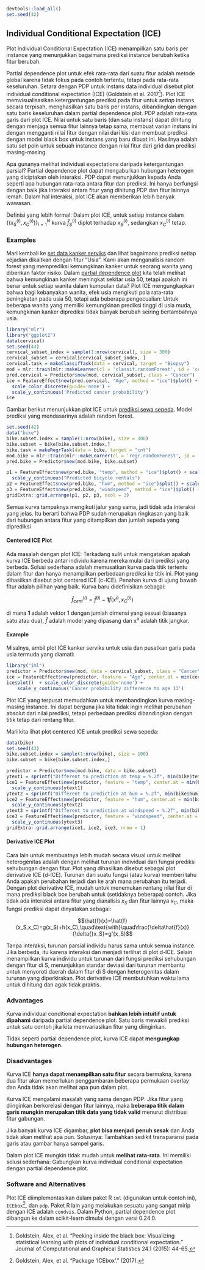 ```r
devtools::load_all()
set.seed(42)
```

<!--{pagebreak}-->

## Individual Conditional Expectation (ICE) {#ice}

Plot Individual Conditional Expectation (ICE) menampilkan satu baris per instance yang menunjukkan bagaimana prediksi instance berubah ketika fitur berubah.

Partial dependence plot untuk efek rata-rata dari suatu fitur adalah metode global karena tidak fokus pada contoh tertentu, tetapi pada rata-rata keseluruhan.
Setara dengan PDP untuk instans data individual disebut plot individual conditional expectation (ICE) (Goldstein et al. 2017[^Goldstein2017]).
Plot ICE memvisualisasikan ketergantungan prediksi pada fitur untuk *setiap* instans secara terpisah, menghasilkan satu baris per instans, dibandingkan dengan satu baris keseluruhan dalam partial dependence plot.
PDP adalah rata-rata garis dari plot ICE.
Nilai untuk satu baris (dan satu instans) dapat dihitung dengan menjaga semua fitur lainnya tetap sama, membuat varian instans ini dengan mengganti nilai fitur dengan nilai dari kisi dan membuat prediksi dengan model black box untuk instans yang baru dibuat ini.
Hasilnya adalah satu set poin untuk sebuah instance dengan nilai fitur dari grid dan prediksi masing-masing.

Apa gunanya melihat individual expectations daripada ketergantungan parsial?
Partial dependence plot dapat mengaburkan hubungan heterogen yang diciptakan oleh interaksi.
PDP dapat menunjukkan kepada Anda seperti apa hubungan rata-rata antara fitur dan prediksi.
Ini hanya berfungsi dengan baik jika interaksi antara fitur yang dihitung PDP dan fitur lainnya lemah.
Dalam hal interaksi, plot ICE akan memberikan lebih banyak wawasan.

Definisi yang lebih formal:
Dalam plot ICE, untuk setiap instance dalam $\{(x_{S}^{(i)},x_{C}^{(i)})\}_{i=1}^N$ kurva $\hat {f}_S^{(i)}$ diplot terhadap $x^{(i)}_{S}$, sedangkan $x^{(i)}_{C}$ tetap.

### Examples

Mari kembali ke [set data kanker serviks](#cervical) dan lihat bagaimana prediksi setiap kejadian dikaitkan dengan fitur "Usia".
Kami akan menganalisis random forest yang memprediksi kemungkinan kanker untuk seorang wanita yang diberikan faktor risiko.
Dalam [partial dependence plot](#pdp) kita telah melihat bahwa kemungkinan kanker meningkat sekitar usia 50, tetapi apakah ini benar untuk setiap wanita dalam kumpulan data?
Plot ICE mengungkapkan bahwa bagi kebanyakan wanita, efek usia mengikuti pola rata-rata peningkatan pada usia 50, tetapi ada beberapa pengecualian:
Untuk beberapa wanita yang memiliki kemungkinan prediksi tinggi di usia muda, kemungkinan kanker diprediksi tidak banyak berubah seiring bertambahnya usia.

```r
library("mlr")
library("ggplot2")
data(cervical)
set.seed(43)
cervical_subset_index = sample(1:nrow(cervical), size = 300)
cervical_subset = cervical[cervical_subset_index, ]
cervical.task = makeClassifTask(data = cervical, target = "Biopsy")
mod = mlr::train(mlr::makeLearner(cl = 'classif.randomForest', id = 'cervical-rf', predict.type = 'prob'), cervical.task)
pred.cervical = Predictor$new(mod, cervical_subset, class = "Cancer")
ice = FeatureEffect$new(pred.cervical, "Age", method = "ice")$plot() + 
  scale_color_discrete(guide='none') + 
  scale_y_continuous('Predicted cancer probability')
ice
```

Gambar berikut menunjukkan plot ICE untuk [prediksi sewa sepeda](#bike-data).
Model prediksi yang mendasarinya adalah random forest.

```r
set.seed(42)
data("bike")
bike.subset.index = sample(1:nrow(bike), size = 300)
bike.subset = bike[bike.subset.index,]
bike.task = makeRegrTask(data = bike, target = "cnt")
mod.bike = mlr::train(mlr::makeLearner(cl = 'regr.randomForest', id = 'bike-rf'), bike.task)
pred.bike = Predictor$new(mod.bike, bike.subset)

p1 = FeatureEffect$new(pred.bike, "temp", method = "ice")$plot() + scale_x_continuous("Temperature") + 
  scale_y_continuous("Predicted bicycle rentals")
p2 = FeatureEffect$new(pred.bike, "hum", method = "ice")$plot() + scale_x_continuous("Humidity") + scale_y_continuous("")
p3 = FeatureEffect$new(pred.bike, "windspeed", method = "ice")$plot() + scale_x_continuous("Windspeed")+ scale_y_continuous("")
gridExtra::grid.arrange(p1, p2, p3, ncol = 3)
```

Semua kurva tampaknya mengikuti jalur yang sama, jadi tidak ada interaksi yang jelas.
Itu berarti bahwa PDP sudah merupakan ringkasan yang baik dari hubungan antara fitur yang ditampilkan dan jumlah sepeda yang diprediksi

#### Centered ICE Plot

Ada masalah dengan plot ICE:
Terkadang sulit untuk mengatakan apakah kurva ICE berbeda antar individu karena mereka mulai dari prediksi yang berbeda.
Solusi sederhana adalah memusatkan kurva pada titik tertentu dalam fitur dan hanya menampilkan perbedaan prediksi ke titik ini.
Plot yang dihasilkan disebut plot centered ICE (c-ICE).
Penahan kurva di ujung bawah fitur adalah pilihan yang baik.
Kurva baru didefinisikan sebagai:

$$\hat{f}_{cent}^{(i)}=\hat{f}^{(i)}-\mathbf{1}\hat{f}(x^{a},x^{(i)}_{C})$$

di mana $\mathbf{1}$ adalah vektor 1 dengan jumlah dimensi yang sesuai (biasanya satu atau dua), $\hat{f}$ adalah model yang dipasang dan x^a^ adalah titik jangkar.

#### Example

Misalnya, ambil plot ICE kanker serviks untuk usia dan pusatkan garis pada usia termuda yang diamati:

```r
library("iml")
predictor = Predictor$new(mod, data = cervical_subset, class = "Cancer")
ice = FeatureEffect$new(predictor, feature = "Age", center.at = min(cervical_subset$Age), method = "pdp+ice")
ice$plot()  + scale_color_discrete(guide='none') +
    scale_y_continuous('Cancer probability difference to age 13')
```

Plot ICE yang terpusat memudahkan untuk membandingkan kurva masing-masing instance.
Ini dapat berguna jika kita tidak ingin melihat perubahan absolut dari nilai prediksi, tetapi perbedaan prediksi dibandingkan dengan titik tetap dari rentang fitur.

Mari kita lihat plot centered ICE untuk prediksi sewa sepeda:

```r
data(bike)
set.seed(43)
bike.subset.index = sample(1:nrow(bike), size = 100)
bike.subset = bike[bike.subset.index,]

predictor = Predictor$new(mod.bike, data = bike.subset)
ytext1 = sprintf("Different to prediction at temp = %.2f", min(bike$temp))
ice1 = FeatureEffect$new(predictor, feature = "temp", center.at = min(bike$temp), method = "pdp+ice")$plot() +
  scale_y_continuous(ytext1)
ytext2 = sprintf("Different to prediction at hum = %.2f", min(bike$hum))
ice2 = FeatureEffect$new(predictor, feature = "hum", center.at = min(bike$hum), method = "pdp+ice")$plot() +
  scale_y_continuous(ytext2)
ytext3 = sprintf("Different to prediction at windspeed = %.2f", min(bike$windspeed))
ice3 = FeatureEffect$new(predictor, feature = "windspeed", center.at = min(bike$windspeed), method = "pdp+ice")$plot() +
  scale_y_continuous(ytext3)
gridExtra::grid.arrange(ice1, ice2, ice3, nrow = 1)
```

#### Derivative ICE Plot

Cara lain untuk membuatnya lebih mudah secara visual untuk melihat heterogenitas adalah dengan melihat turunan individual dari fungsi prediksi sehubungan dengan fitur.
Plot yang dihasilkan disebut sebagai plot derivative ICE (d-ICE).
Turunan dari suatu fungsi (atau kurva) memberi tahu Anda apakah perubahan terjadi dan ke arah mana perubahan itu terjadi.
Dengan plot derivative ICE, mudah untuk menemukan rentang nilai fitur di mana prediksi black box berubah untuk (setidaknya beberapa) contoh.
Jika tidak ada interaksi antara fitur yang dianalisis $x_S$ dan fitur lainnya $x_C$, maka fungsi prediksi dapat dinyatakan sebagai:

$$\hat{f}(x)=\hat{f}(x_S,x_C)=g(x_S)+h(x_C),\quad\text{with}\quad\frac{\delta\hat{f}(x)}{\delta{}x_S}=g'(x_S)$$

Tanpa interaksi, turunan parsial individu harus sama untuk semua instance.
Jika berbeda, itu karena interaksi dan menjadi terlihat di plot d-ICE.
Selain menampilkan kurva individu untuk turunan dari fungsi prediksi sehubungan dengan fitur di S, menunjukkan standar deviasi dari turunan membantu untuk menyoroti daerah dalam fitur di S dengan heterogenitas dalam turunan yang diperkirakan.
Plot derivative ICE membutuhkan waktu lama untuk dihitung dan agak tidak praktis.


### Advantages

Kurva individual conditional expectation **bahkan lebih intuitif untuk dipahami** daripada partial dependence plot.
Satu baris mewakili prediksi untuk satu contoh jika kita memvariasikan fitur yang diinginkan.

Tidak seperti partial dependence plot, kurva ICE dapat **mengungkap hubungan heterogen**.

### Disadvantages 

Kurva ICE **hanya dapat menampilkan satu fitur** secara bermakna, karena dua fitur akan memerlukan penggambaran beberapa permukaan overlay dan Anda tidak akan melihat apa pun dalam plot.

Kurva ICE mengalami masalah yang sama dengan PDP:
Jika fitur yang diinginkan berkorelasi dengan fitur lainnya, maka **beberapa titik dalam garis mungkin merupakan titik data yang tidak valid** menurut distribusi fitur gabungan.

Jika banyak kurva ICE digambar, **plot bisa menjadi penuh sesak** dan Anda tidak akan melihat apa pun.
Solusinya: Tambahkan sedikit transparansi pada garis atau gambar hanya sampel garis.

Dalam plot ICE mungkin tidak mudah untuk **melihat rata-rata**.
Ini memiliki solusi sederhana:
Gabungkan kurva individual conditional expectation dengan partial dependence plot.

### Software and Alternatives

Plot ICE diimplementasikan dalam paket R `iml` (digunakan untuk contoh ini), `ICEbox`[^ICEbox], dan `pdp`.
Paket R lain yang melakukan sesuatu yang sangat mirip dengan ICE adalah `condvis`. Dalam Python, partial dependence plot dibangun ke dalam scikit-learn dimulai dengan versi 0.24.0.



[^ICEbox]: Goldstein, Alex, et al. "Package ‘ICEbox’." (2017).

[^Goldstein2017]: Goldstein, Alex, et al. "Peeking inside the black box: Visualizing statistical learning with plots of individual conditional expectation." Journal of Computational and Graphical Statistics 24.1 (2015): 44-65.

